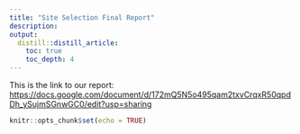 ```yaml
---
title: "Site Selection Final Report"
description: 
output: 
  distill::distill_article:
    toc: true
    toc_depth: 4
---
```


This is the link to our report: <https://docs.google.com/document/d/172mQ5N5o495qam2txvCrqxR50qpdDh_ySujmSGnwGC0/edit?usp=sharing>


```r
knitr::opts_chunk$set(echo = TRUE)
```